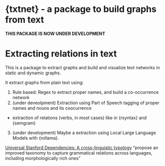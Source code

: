 # {txtnet} -  a package to build graphs from text

**THIS PACKAGE IS NOW UNDER DEVELOPMENT**

# Extracting relations in text

This is a package to extract graphs and build  and visualize text networks in static and dynamic graphs.

It extract graphs from plain text using:

1) Rule based: Regex to extract proper names, and build a co-occurrence network
2) (under deveolpment) Extraction using Part of Speech tagging of proper names and nouns and its coocurrence
- extraction of relations (verbs, in most cases) like in {rsyntax} and {semgram}
3) (under development) Maybe a extraction using Local Large Language Models with {rollama}.

[Universal Stanford Dependencies: A cross-linguistic typology](https://nlp.stanford.edu/pubs/USD_LREC14_paper_camera_ready.pdf)
"propose an improved taxonomy to capture grammatical relations across languages, including morphologically rich ones"


